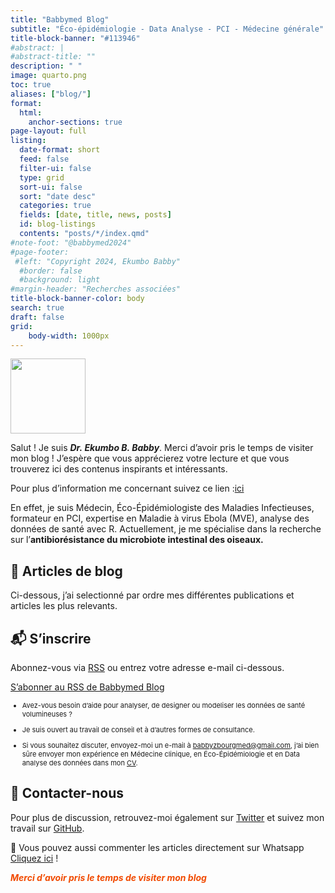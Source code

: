 ```yaml
---
title: "Babbymed Blog"
subtitle: "Éco-épidémiologie - Data Analyse - PCI - Médecine générale"
title-block-banner: "#113946"
#abstract: |
#abstract-title: ""
description: " "
image: quarto.png
toc: true
aliases: ["blog/"]
format:
  html:
    anchor-sections: true
page-layout: full
listing:
  date-format: short
  feed: false
  filter-ui: false
  type: grid
  sort-ui: false
  sort: "date desc"
  categories: true
  fields: [date, title, news, posts]
  id: blog-listings
  contents: "posts/*/index.qmd"
#note-foot: "@babbymed2024"
#page-footer:
 #left: "Copyright 2024, Ekumbo Babby" 
  #border: false
  #background: light
#margin-header: "Recherches associées"
title-block-banner-color: body
search: true
draft: false
grid:
    body-width: 1000px
---
```



::: {.profile-header layout="[30,70]"}
![](images/bbz_rem.png){.profile-pic width="120"}

Salut ! Je suis ***Dr. Ekumbo B. Babby***. Merci d’avoir pris le temps de visiter mon blog ! J’espère que vous apprécierez votre lecture et que vous trouverez ici des contenus inspirants et intéressants.

Pour plus d’information me concernant suivez ce lien :[ici](https://babbymed.github.io/about.rmd)

En effet, je suis Médecin, Éco-Épidémiologiste des Maladies Infectieuses, formateur en PCI, expertise en Maladie à virus Ebola (MVE), analyse des données de santé avec R. Actuellement, je me spécialise dans la recherche sur l’**antibiorésistance du microbiote intestinal des oiseaux.**
:::

## 📮 Articles de blog

Ci-dessous, j'ai selectionné par ordre mes différentes publications et articles les plus relevants.

::: {#blog-listings}
:::

## 📬 S'inscrire

Abonnez-vous via [<i class="bi bi-rss"></i> RSS](https://babbymed.github.io/bbz.xml) ou entrez votre adresse e-mail ci-dessous.

<a href="http://babbymed.github.io/bbz.xml" target="_blank">S'abonner au RSS de Babbymed Blog</a>

::: {#subscribe .box style="font-size: 11px;"}
-   Avez-vous besoin d’aide pour analyser, de designer ou modeliser les données de santé volumineuses ?

-   Je suis ouvert au travail de conseil et à d’autres formes de consultance.

-   Si vous souhaitez discuter, envoyez-moi un e-mail à [babbyzbourgmed\@gmail.com](babbyzbourgmed@gmail.com), j'ai bien sûre envoyer mon expérience en Médecine clinique, en Éco-Épidémiologie et en Data analyse des données dans mon [CV](https://babbymed.github.io/cv.qmd/).
:::

## 💼 Contacter-nous

<div>

Pour plus de discussion, retrouvez-moi également sur [Twitter](https://twitter.com/khelomite) et suivez mon travail sur [GitHub](https://github.com/Babbymed).

💬 Vous pouvez aussi commenter les articles directement sur Whatsapp [Cliquez ici](https://wa.me/+243813880485) !

::: {style="color: #F14A00; style"}
***Merci d’avoir pris le temps de visiter mon blog***
:::

</div>
